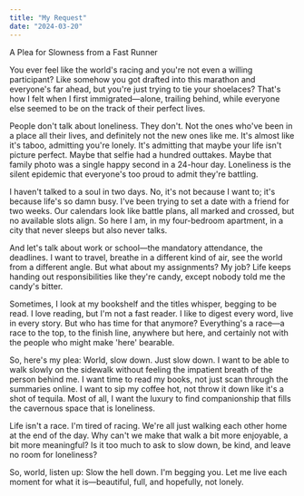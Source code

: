 ```yaml
---
title: "My Request"
date: "2024-03-20"
---
```


A Plea for Slowness from a Fast Runner

You ever feel like the world's racing and you're not even a willing participant? Like somehow you got drafted into this marathon and everyone's far ahead, but you're just trying to tie your shoelaces? That's how I felt when I first immigrated—alone, trailing behind, while everyone else seemed to be on the track of their perfect lives.

People don't talk about loneliness. They don't. Not the ones who've been in a place all their lives, and definitely not the new ones like me. It's almost like it's taboo, admitting you're lonely. It's admitting that maybe your life isn't picture perfect. Maybe that selfie had a hundred outtakes. Maybe that family photo was a single happy second in a 24-hour day. Loneliness is the silent epidemic that everyone's too proud to admit they're battling.

I haven't talked to a soul in two days. No, it's not because I want to; it's because life's so damn busy. I've been trying to set a date with a friend for two weeks. Our calendars look like battle plans, all marked and crossed, but no available slots align. So here I am, in my four-bedroom apartment, in a city that never sleeps but also never talks.

And let's talk about work or school—the mandatory attendance, the deadlines. I want to travel, breathe in a different kind of air, see the world from a different angle. But what about my assignments? My job? Life keeps handing out responsibilities like they're candy, except nobody told me the candy's bitter.

Sometimes, I look at my bookshelf and the titles whisper, begging to be read. I love reading, but I'm not a fast reader. I like to digest every word, live in every story. But who has time for that anymore? Everything's a race—a race to the top, to the finish line, anywhere but here, and certainly not with the people who might make 'here' bearable.

So, here's my plea: World, slow down. Just slow down. I want to be able to walk slowly on the sidewalk without feeling the impatient breath of the person behind me. I want time to read my books, not just scan through the summaries online. I want to sip my coffee hot, not throw it down like it's a shot of tequila. Most of all, I want the luxury to find companionship that fills the cavernous space that is loneliness.

Life isn't a race. I'm tired of racing. We're all just walking each other home at the end of the day. Why can't we make that walk a bit more enjoyable, a bit more meaningful? Is it too much to ask to slow down, be kind, and leave no room for loneliness?

So, world, listen up: Slow the hell down. I'm begging you. Let me live each moment for what it is—beautiful, full, and hopefully, not lonely. 